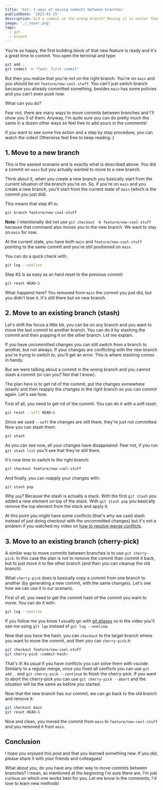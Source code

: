 ```yaml
---
title: 'Git: 3 ways of moving commits between branches'
publishDate: '2023-01-25'
description: Did a commit in the wrong branch? Moving it is easier than you might think!
image: './_cover.png'
tags:
  - git
  - branch
---
```



You're so happy, the first building block of that new feature is ready and it's a great time to commit. You open the terminal and type:

```bash
git add .
git commit -m "feat: first commit"
```

But then you realize that you're not on the right branch. You're on `main` and you should be on `feature/new-cool-stuff`. You can't just switch branch because you already committed something, besides `main` has some policies and you can't even push now.

What can you do?

Fear not, there are many ways to move commits between branches and I'll show you 3 of them. Anyway, I'm quite sure you can do pretty much the same in a dozen other ways so feel free to add yours in the comments!

If you want to see some live action and a step by step procedure, you can watch the video! Otherwise feel free to keep reading :)

<YouTube id="0pzFGXvemvA" />

## 1. Move to a new branch

This is the easiest scenario and is exactly what is described above. You did a commit on `main` but you actually wanted to move to a new branch.

Think about it, when you create a new branch you basically start from the current situation of the branch you're on. So, if you're on `main` and you create a new branch, you'll start from the current state of `main` (which is the commit you just did).

This means that step #1 is:

```bash
git branch feature/new-cool-stuff
```

**Note**: I intentionally did not use `git checkout -b feature/new-cool-stuff` because that command also moves you to the new branch. We want to stay on `main` for now.

At the current state, you have both `main` and `feature/new-cool-stuff` pointing to the same commit and you're still positioned on `main`.

You can do a quick check with:

```bash
git log --oneline
```

Step #2 is as easy as an hard reset to the previous commit:

```bash
git reset HEAD~1
```

What happend here? You removed from `main` the commit you just did, but you didn't lose it. It's still there but on new branch.

## 2. Move to an existing branch (stash)

Let's shift the focus a little bit, you can be on any branch and you want to move the last commit to another branch. You can do it by stashing the commit and then popping it on the other branch. Let me explain.

If you have uncommitted changes you can still switch from a branch to another, but not always. If your changes are conflicting with the new branch you're trying to switch to, you'll get an error. This is where stashing comes in handy.

But we were talking about a commit in the wrong branch and you cannot stash a commit (or can you? Not that I know).

The plan here is to get rid of the commit, put the changes somewhere (stash) and then reapply the changes in the right branch so you can commit again. Let's see how.

First of all, you need to get rid of the commit. You can do it with a soft reset:

```bash
git reset --soft HEAD~1
```

Since we used `--soft` the changes are still there, they're just not committed. Now you can stash them:

```bash
git stash
```

As you can see now, all your changes have disappeared. Fear not, if you run `git stash list` you'll see that they're still there.

It's now time to switch to the right branch:

```bash
git checkout feature/new-cool-stuff
```

And finally, you can reapply your changes with:

```bash
git stash pop
```

Why `pop`? Because the stash is actually a stack. With the first `git stash` you added a new element on top of the stack. With `git stash pop` you basically remove the top element from the stack and apply it.

At this point you might have some conflicts (that's why we used stash instead of just doing checkout with the uncommitted changes) but it's not a problem if you watched my video on [how to resolve merge conflicts](https://youtu.be/lz5OuKzvadQ).

## 3. Move to an existing branch (cherry-pick)

A similar way to move commits between branches is to use `git cherry-pick`. In this case the plan is not to remove the commit than commit it back, but to just move it to the other branch (and then you can cleanup the old branch).

What `cherry-pick` does is basically copy a commit from one branch to another (by generating a new commit, with the same changes). Let's see how we can use it in our scenario.

First of all, you need to get the commit hash of the commit you want to move. You can do it with:

```bash
git log --oneline
```

If you follow me you know I usually go with [git aliases](https://youtu.be/Uk4GnYoQx_I) so in the video you'll see me using `git lgo` instead of `git log --oneline`.

Now that you have the hash, you can `checkout` to the target branch where you want to move the commit, and then you can `cherry-pick` it:

```bash
git checkout feature/new-cool-stuff
git cherry-pick <commit-hash>
```

That's it! As usual if you have conflicts you can solve them with vscode. Similarly to a regular merge, once you fixed all conflicts you can use `git add .` and `git cherry-pick --continue` to finish the cherry-pick. If you want to abort the cherry-pick you can use `git cherry-pick --abort` and the situation will be the same as before you started.

Now that the new branch has our commit, we can go back to the old branch and remove it:

```bash
git checkout main
git reset HEAD~1
```

Nice and clean, you moved the commit from `main` to `feature/new-cool-stuff` and you removed it from `main`.

## Conclusion

I hope you enjoyed this post and that you learned something new. If you did, please share it with your friends and colleagues!

What about you, do you have any other way to move commits between branches? I mean, as mentioned at the beginning I'm sure there are, I'm just curious on which one works best for you. Let me know in the comments, I'd love to learn new methods!
